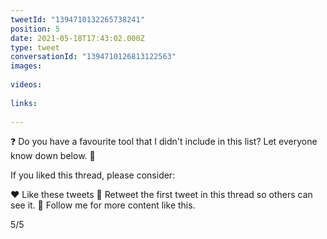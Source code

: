 ```yaml
---
tweetId: "1394710132265738241"
position: 5
date: 2021-05-18T17:43:02.000Z
type: tweet
conversationId: "1394710126813122563"
images:
  
videos:
  
links:
  
---
```

❓ Do you have a favourite tool that I didn't include in this list? Let everyone know down below. 💬 

If you liked this thread, please consider:

❤️ Like these tweets
🔄 Retweet the first tweet in this thread so others can see it.
👤 Follow me for more content like this.

5/5
